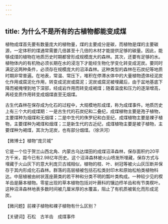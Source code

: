 ```yaml
---
---
---
```

title: 为什么不是所有的古植物都能变成煤
---




植物成煤首先要有数量庞大的植物量，煤的主要成分是碳，而植物是煤的主要碳源，一定体积的煤通常需要几倍甚至十几倍的木材才能提供足够的碳量。因此，能够成煤的植物在地质历史时期都曾形成规模庞大的森林。其次，还要有足够的水。植物体内的有机物必须长期在水的浸泡下才能经生物化学变化转变成泥炭。要同时满足这两种条件，必须存在规模庞大的沼泽森林。这种类型的森林在石炭纪等地质时期非常普遍。在地表，常温、常压下，堆积在停滞水体中的大量植物遗体经泥炭化作用或腐泥化作用，转变成泥炭或腐泥；泥炭或腐泥被埋藏后，由于盆地基底下降而被掩埋到地下深部，经成岩作用而转变成褐煤；随着温度和压力的逐渐增高，再经变质作用转变成烟煤直至无烟煤。

古生代森林在保存成为化石的过程中，大规模地形成煤，称为成煤事件。地质历史上有三个大的成煤期：一是古生代的石炭纪和二叠纪，成煤植物主要是孢子植物，主要煤种为烟煤和无烟煤；二是中生代的侏罗纪和白垩纪，成煤植物主要是裸子植物，主要煤种为褐煤和烟煤；三是新生代的古近纪，成煤植物主要是被子植物，主要煤种为褐煤，其次为泥炭，也有部分烟煤。（徐洪河）





【微博士】植物“庞贝城”

它是一个位于贺兰山西北角、内蒙古乌达煤田的成煤沼泽森林，保存面积约20平方千米，距今已有2.98亿年历史。这个沼泽森林被火山喷发所埋藏，保存方式与埋藏于火山灰下的意大利庞贝古城相似，植物的枝、叶、树冠等被火山灰压断并保存于其内形成化石森林。群落的高层植被包括石松类封印木和原始松柏类植物科达。中层植被由树状莲座蕨类的若干种和分类不明的瓢叶类构成。一种较少见的楔羊齿是藤本植物。零星出现的草本植物包括对叶蕨科的镶边栉羊齿和有节类楔叶。这种沼泽森林地表多数时间被几厘米厚的水覆盖，阻止了有机质被氧化而形成泥炭。

【微问题】前裸子植物和裸子植物有什么区别？

【关键词】石松　古羊齿　成煤事件